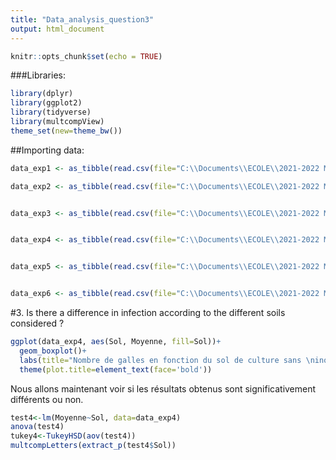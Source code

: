 ---
title: "Data_analysis_question3"
output: html_document
---

```{r setup, include=FALSE}
knitr::opts_chunk$set(echo = TRUE)
```
###Libraries:

```{r}
library(dplyr)
library(ggplot2)
library(tidyverse)
library(multcompView)
theme_set(new=theme_bw())
```
##Importing data:

```{r}
data_exp1 <- as_tibble(read.csv(file="C:\\Documents\\ECOLE\\2021-2022 Montpellier SupAgro\\D4 JRL-AT\\Projects\\Experiments\\resultat_exp1.csv", header = TRUE, sep=",", dec= '.', stringsAsFactors=TRUE))

data_exp2 <- as_tibble(read.csv(file="C:\\Documents\\ECOLE\\2021-2022 Montpellier SupAgro\\D4 JRL-AT\\Projects\\Experiments\\resultat_exp2.csv", header = TRUE, sep=",", dec= '.', stringsAsFactors=TRUE))


data_exp3 <- as_tibble(read.csv(file="C:\\Documents\\ECOLE\\2021-2022 Montpellier SupAgro\\D4 JRL-AT\\Projects\\Experiments\\resultat_exp3.csv", header = TRUE, sep=",", dec= '.', stringsAsFactors=TRUE))


data_exp4 <- as_tibble(read.csv(file="C:\\Documents\\ECOLE\\2021-2022 Montpellier SupAgro\\D4 JRL-AT\\Projects\\Experiments\\resultat_exp4.csv", header = TRUE, sep=",", dec= '.', stringsAsFactors=TRUE))


data_exp5 <- as_tibble(read.csv(file="C:\\Documents\\ECOLE\\2021-2022 Montpellier SupAgro\\D4 JRL-AT\\Projects\\Experiments\\resultat_exp5.csv", header = TRUE, sep=",", dec= '.', stringsAsFactors=TRUE))


data_exp6 <- as_tibble(read.csv(file="C:\\Documents\\ECOLE\\2021-2022 Montpellier SupAgro\\D4 JRL-AT\\Projects\\Experiments\\resultat_exp6.csv", header = TRUE, sep=",", dec= '.', stringsAsFactors=TRUE))
```


#3. Is there a difference in infection according to the different soils considered ?

```{r}
ggplot(data_exp4, aes(Sol, Moyenne, fill=Sol))+
  geom_boxplot()+
  labs(title="Nombre de galles en fonction du sol de culture sans \ninoculation bactérienne")+
  theme(plot.title=element_text(face='bold'))
```

Nous allons maintenant voir si les résultats obtenus sont significativement différents ou non.

```{r}
test4<-lm(Moyenne~Sol, data=data_exp4)
anova(test4)
tukey4<-TukeyHSD(aov(test4))
multcompLetters(extract_p(test4$Sol))
```



